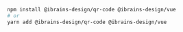 ```bash
npm install @ibrains-design/qr-code @ibrains-design/vue
# or
yarn add @ibrains-design/qr-code @ibrains-design/vue
```
